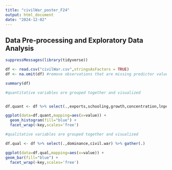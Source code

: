 ---
title: "civilWar_poster_F24"
output: html_document
date: "2024-12-02"
---
## Data Pre-processing and Exploratory Data Analysis

```{r}
suppressMessages(library(tidyverse))

df <- read.csv("civilWar.csv",stringsAsFactors = TRUE) 
df <- na.omit(df) #remove observations that are missing predictor values

summary(df)
```


```{r}
#quantitative variables are grouped together and visualized


df.quant <- df %>% select(.,exports,schooling,growth,concentration,lnpop,fractionalization) %>% gather(.)

ggplot(data=df.quant,mapping=aes(x=value)) + 
  geom_histogram(fill="blue") + 
  facet_wrap(~key,scales='free')
```

```{r}
#qualitative variables are grouped together and visualized 

df.qual <- df %>% select(.,dominance,civil.war) %>% gather(.)

ggplot(data=df.qual,mapping=aes(x=value)) +
geom_bar(fill="blue") + 
  facet_wrap(~key,scales='free')

```

```{r}

```